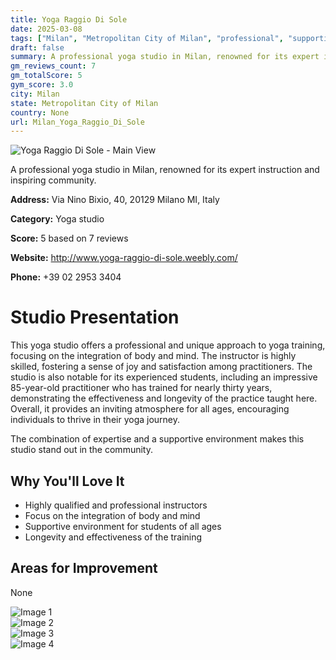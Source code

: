 ```yaml
---
title: Yoga Raggio Di Sole
date: 2025-03-08
tags: ["Milan", "Metropolitan City of Milan", "professional", "supportive atmosphere", "Milan"]  
draft: false
summary: A professional yoga studio in Milan, renowned for its expert instruction and inspiring community.
gm_reviews_count: 7
gm_totalScore: 5
gym_score: 3.0
city: Milan
state: Metropolitan City of Milan
country: None
url: Milan_Yoga_Raggio_Di_Sole
---
```


<div className="aspect-[16/9] relative my-8">
  <img 
    src="https://lh5.googleusercontent.com/p/AF1QipM82sf3BqroJiPINXUGrg14ydNLLUhyEQbn6E6F=w1920-h1080-k-no"
    alt="Yoga Raggio Di Sole - Main View"
    className="object-cover absolute inset-0 w-full h-full rounded-lg"
  />
</div>

A professional yoga studio in Milan, renowned for its expert instruction and inspiring community.

**Address:** Via Nino Bixio, 40, 20129 Milano MI, Italy

**Category:** Yoga studio

**Score:** 5 based on 7 reviews

**Website:** http://www.yoga-raggio-di-sole.weebly.com/

**Phone:** +39 02 2953 3404

# Studio Presentation

This yoga studio offers a professional and unique approach to yoga training, focusing on the integration of body and mind. The instructor is highly skilled, fostering a sense of joy and satisfaction among practitioners. The studio is also notable for its experienced students, including an impressive 85-year-old practitioner who has trained for nearly thirty years, demonstrating the effectiveness and longevity of the practice taught here. Overall, it provides an inviting atmosphere for all ages, encouraging individuals to thrive in their yoga journey.

The combination of expertise and a supportive environment makes this studio stand out in the community.

## Why You'll Love It

- Highly qualified and professional instructors
- Focus on the integration of body and mind
- Supportive environment for students of all ages
- Longevity and effectiveness of the training

## Areas for Improvement

None

<div className="grid grid-cols-1 xl:grid-cols-2 gap-4 my-8">
<div className="aspect-[4/3] relative"><img src="https://lh5.googleusercontent.com/p/AF1QipNn2UvJN5_eUlGMLFnetDmqBWI8xRH8t8KtjlA0=w1920-h1080-k-no" alt="Image 1" className="object-cover absolute inset-0 w-full h-full rounded-lg" /></div>
<div className="aspect-[4/3] relative"><img src="https://lh5.googleusercontent.com/p/AF1QipMbaxhPlVtbPy-6WU8QSLPh03V9j0t4jt2HkiSx=w1920-h1080-k-no" alt="Image 2" className="object-cover absolute inset-0 w-full h-full rounded-lg" /></div>
<div className="aspect-[4/3] relative"><img src="https://lh5.googleusercontent.com/p/AF1QipM1jBoJsshiwmaBG6d4CDgihGCJpQO9dB9ncuF0=w1920-h1080-k-no" alt="Image 3" className="object-cover absolute inset-0 w-full h-full rounded-lg" /></div>
<div className="aspect-[4/3] relative"><img src="https://lh5.googleusercontent.com/p/AF1QipNb39MwymVxGUiDaDA0G7qpQOB0PZyKM9XPrcMM=w1920-h1080-k-no" alt="Image 4" className="object-cover absolute inset-0 w-full h-full rounded-lg" /></div>
</div>